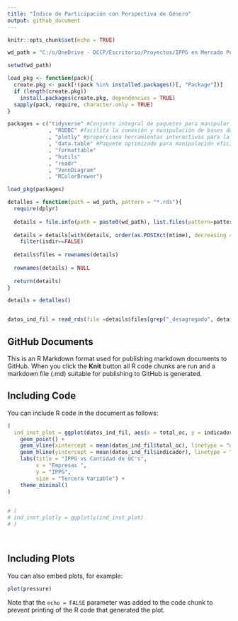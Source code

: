 ```yaml
---
title: "Índice de Participación con Perspectiva de Género"
output: github_document
---
```


```r
knitr::opts_chunk$set(echo = TRUE)

wd_path = "C:/o/OneDrive - DCCP/Escritorio/Proyectos/IPPG en Mercado Público/datos"

setwd(wd_path)

load_pkg <- function(pack){
  create.pkg <- pack[!(pack %in% installed.packages()[, "Package"])]
  if (length(create.pkg))
    install.packages(create.pkg, dependencies = TRUE)
  sapply(pack, require, character.only = TRUE)
}

packages = c("tidyverse" #Conjunto integral de paquetes para manipular y analizar datos de manera coherente y eficiente.
             , "RODBC" #facilita la conexión y manipulación de bases de datos a través de ODBC (Open Database Connectivity).
             , "plotly" #proporciona herramientas interactivas para la creación de gráficos dinámicos y visualizaciones interactivas
             , "data.table" #Paquete optimizado para manipulación eficiente de grandes conjuntos de datos, destacando por su velocidad y funcionalidades avanzadas.
             , "formattable"
             , "hutils"
             , "readr"
             , "VennDiagram"
             , "RColorBrewer")

load_pkg(packages)

detalles = function(path = wd_path, pattern = "*.rds"){
  require(dplyr)
  
  details = file.info(path = paste0(wd_path), list.files(pattern=pattern))
  
  details = details[with(details, order(as.POSIXct(mtime), decreasing = TRUE)), ] %>% 
    filter(isdir==FALSE)
  
  details$files = rownames(details)
  
  rownames(details) = NULL
  
  return(details)
}

details = detalles()


datos_ind_fil = read_rds(file =details$files[grep("_desagregado", details$files)][1] )

```

## GitHub Documents

This is an R Markdown format used for publishing markdown documents to GitHub. When you click the **Knit** button all R code chunks are run and a markdown file (.md) suitable for publishing to GitHub is generated.

## Including Code

You can include R code in the document as follows:

```r

(
  ind_inst_plot = ggplot(datos_ind_fil, aes(x = total_oc, y = indicador, size = total_n)) +
    geom_point() +
    geom_vline(xintercept = mean(datos_ind_fil$total_oc), linetype = "dashed", color = "blue", size = 1) +
    geom_hline(yintercept = mean(datos_ind_fil$indicador), linetype = "dashed", color = "red", size = 1) +
    labs(title = "IPPG vs Cantidad de OC's",
         x = "Empresas ",
         y = "IPPG",
         size = "Tercera Variable") +
    theme_minimal()
)
  

# (
# ind_inst_plotly = ggplotly(ind_inst_plot)  
# )




```

## Including Plots

You can also embed plots, for example:

```r
plot(pressure)
```

Note that the `echo = FALSE` parameter was added to the code chunk to prevent printing of the R code that generated the plot.
